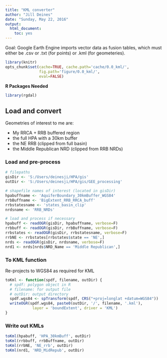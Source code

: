 ```yaml
---
title: "KML converter"
author: "Jill Deines"
date: "Sunday, May 22, 2016"
output: 
  html_document:
    toc: yes
---
```


Goal: Google Earth Engine imports vector data as fusion tables, which must either be .csv or .txt (for points) or .kml (for geometeries).

```r
library(knitr)
opts_chunk$set(cache=TRUE, cache.path='cache/0.0_kml/',
               fig.path='figure/0.0_kml/',
               eval=FALSE)
```

**R Packages Needed**

```r
library(rgdal)
```

## Load and convert
Geometries of interest to me are:

* My RRCA + RRB buffered region
* the full HPA with a 30km buffer
* the NE RRB (clipped from full basin)
* the Middle Republican NRD (clipped from RRB NRDs)

### Load and pre-process

```r
# filepaths
gisDir <- 'S:/Users/deinesji/HPA/gis'
outDir <- 'S:/Users/deinesji/HPA/gis/GEE_processing'

# shapefile names of interest (located in gisDir)
hpabuffname <- 'AquiferBoundary_30kmBuffer_WGS84'
rrbBuffname <- 'BigExtent_RRB_RRCA_buff'
rrbstatesname <- 'states_basin_clip'
nrdsname <- 'RRB_NRDs'

# load and process if necessary
hpabuff <- readOGR(gisDir, hpabuffname, verbose=F)
rrbbuff <- readOGR(gisDir, rrbBuffname, verbose=F)
rrbstates <- readOGR(gisDir, rrbstatesname, verbose=F)
rrbNE <- rrbstates[rrbstates$state == 'NE',]
nrds <- readOGR(gisDir, nrdsname, verbose=F)
nrd1 <- nrds[nrds$NRD_Name == 'Middle Republican',]
```

### To KML function
Re-projects to WGS84 as required for KML

```r
toKml <- function(spdf, filename, outDir) {
  # spdf: polygon object in R
  # filename: for output file
  # outDir: output directory
  spdf.wgs84 <- spTransform(spdf, CRS("+proj=longlat +datum=WGS84"))
  writeOGR(spdf.wgs84, paste0(outDir, '/', filename, '.kml'),
            layer = 'boundExtent', driver = 'KML')
}
```

### Write out KMLs

```r
toKml(hpabuff, 'HPA_30kmBuff', outDir)
toKml(rrbbuff, rrbBuffname, outDir)
toKml(rrbNE, 'NE_rrb', outDir)
toKml(nrd1, 'NRD_MidRepub', outDir)
```


